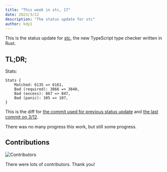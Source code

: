 ```yaml
---
title: "This week in stc, 17"
date: 2023/3/12
description: "The status update for stc"
author: kdy1
---
```


This is the status update for [stc](https://github.com/dudykr/stc), the new TypeScript type checker written in Rust.

## TL;DR;

Stats:

```
Stats {
    Matched: 6135 => 6161,
    Bad (required): 3866 => 3840,
    Bad (excess): 867 => 847,
    Bad (panic): 105 => 107,
}
```

This is the diff for [the commit used for previous status update](https://github.com/dudykr/stc/blob/1fa615e2f3dce751ba0b371ff5cb6122f306c254/crates/stc_ts_type_checker/tests/tsc-stats.rust-debug) and [the last commit on 3/12](https://github.com/dudykr/stc/blob/b918d5e0a9cf1a1b1d1cc6e1ff028ba40795817d/crates/stc_ts_type_checker/tests/tsc-stats.rust-debug).

There was no many progress this work, but still some progress.

## Contributions

![Contributors](/images/this-week-in-stc/17/contributors.png)

There were lots of contributors. Thank you!
